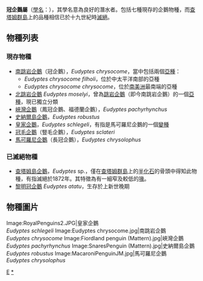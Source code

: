 {{Automatic taxobox
| taxon = Eudyptes
| authority = 
| image = Macaroni (js)1.jpg
| image_caption = 馬可羅尼企鵝,<br> ''Eudyptes chrysolophus''
| parent_authority = [[夏尔·吕西安·波拿巴|Bonaparte]], 1831
| subdivision_ranks = 物種
| subdivision = 見內文
}}

'''冠企鵝屬'''（[[學名|學名]]：''{{lang|la|Eudyptes}}''），其學名意為良好的潛水者。包括七種現存的企鵝物種，而[[查塔姆群島|查塔姆群島]]上的品種相信已於十九世紀時[[滅絕|滅絕]]。

== 物種列表 ==
=== 現存物種 ===
*[[南跳岩企鵝|南跳岩企鵝]]（冠企鵝），''Eudyptes chrysocome''，當中包括兩個[[亞種|亞種]]：
**''Eudyptes chrysocome filholi''，位於中太平洋南部的亞種
**''Eudyptes chrysocome chrysocome''，位於[[南美洲|南美洲]]最南端的亞種
*[[北跳岩企鵝|北跳岩企鵝]] ''Eudyptes moselyi''，曾為[[跳岩企鵝|跳岩企鵝]]（即今南跳岩企鵝）的一個[[亞種|亞種]]，現已獨立分類
*[[峽灣企鵝|峽灣企鵝]]（鳳冠企鵝、福德蘭企鵝），''Eudyptes pachyrhynchus''
*[[史納爾島企鵝|史納爾島企鵝]]，''Eudyptes robustus''
*[[皇家企鵝|皇家企鵝]]，''Eudyptes schlegeli''，有指是馬可羅尼企鵝的一個[[變種|變種]]
*[[冠毛企鵝|冠毛企鵝]]（豎毛企鵝），''Eudyptes sclateri''
*[[馬可羅尼企鵝|馬可羅尼企鵝]]（長冠企鵝），''Eudyptes chrysolophus''

=== 已滅絕物種 ===
*[[查塔姆島企鵝|查塔姆島企鵝]]，''Eudyptes'' sp.，僅在[[查塔姆群島|查塔姆群島]]上的[[半化石|半化石]]的骨頭中得知此物種，有指滅絕於1872年。其特徵為有一細窄及較低的[[鳥喙|喙]]。
*[[黎明冠企鵝|黎明冠企鵝]] ''Eudyptes atatu''，生存於上新世晚期

== 物種圖片 ==
<gallery caption ="現存物種成鳥" perrow="3" widths="120px" heights="150px">
Image:RoyalPenguins2.JPG|皇家企鵝<br/>''Eudyptes schlegeli''
Image:Eudyptes chrysocome.jpg|南跳岩企鵝<br/>''Eudyptes chrysocome''
Image:Fiordland penguin (Mattern).jpg|峽灣企鵝<br/>''Eudyptes pachyrhynchus''
Image:SnaresPenguin (Mattern).jpg|史納爾島企鵝<br/>''Eudyptes robustus''
Image:MacaroniPenguinJM.jpg|馬可羅尼企鵝<br/>''Eudyptes chrysolophus''
</gallery>
{{Taxonbar|from=Q591480}}

[[Category:企鵝科|E]]
[[Category:冠企鵝屬|*]]